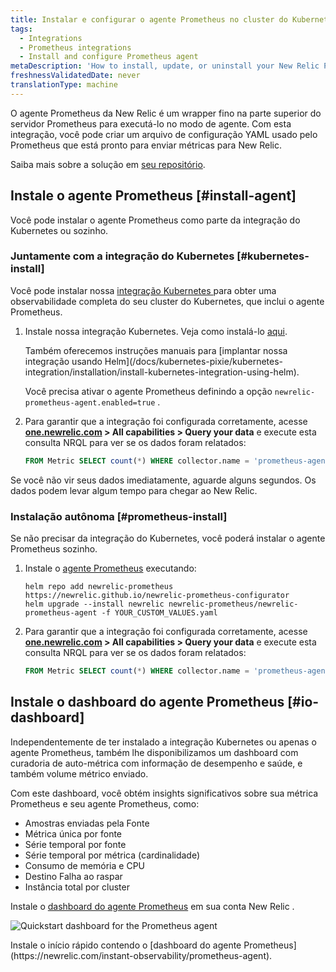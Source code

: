 ```yaml
---
title: Instalar e configurar o agente Prometheus no cluster do Kubernetes
tags:
  - Integrations
  - Prometheus integrations
  - Install and configure Prometheus agent
metaDescription: 'How to install, update, or uninstall your New Relic Prometheus agent alongside the Kubernetes integration.'
freshnessValidatedDate: never
translationType: machine
---
```




O agente Prometheus da New Relic é um wrapper fino na parte superior do servidor Prometheus para executá-lo no modo de agente. Com esta integração, você pode criar um arquivo de configuração YAML usado pelo Prometheus que está pronto para enviar métricas para New Relic.

Saiba mais sobre a solução em [seu repositório](https://github.com/newrelic/newrelic-prometheus-configurator).

## Instale o agente Prometheus [#install-agent]

Você pode instalar o agente Prometheus como parte da integração do Kubernetes ou sozinho.

### Juntamente com a integração do Kubernetes [#kubernetes-install]

Você pode instalar nossa [integração Kubernetes ](/docs/kubernetes-pixie/kubernetes-integration/get-started/introduction-kubernetes-integration)para obter uma observabilidade completa do seu cluster do Kubernetes, que inclui o agente Prometheus.

1. Instale nossa integração Kubernetes. Veja como instalá-lo [aqui](/install/kubernetes).

   <Callout variant="tip">
     Também oferecemos instruções manuais para [implantar nossa integração usando Helm](/docs/kubernetes-pixie/kubernetes-integration/installation/install-kubernetes-integration-using-helm).

     Você precisa ativar o agente Prometheus definindo a opção `newrelic-prometheus-agent.enabled=true` .
   </Callout>

2. Para garantir que a integração foi configurada corretamente, acesse <DNT>**[one.newrelic.com](https://one.newrelic.com) > All capabilities > Query your data**</DNT> e execute esta consulta NRQL para ver se os dados foram relatados:

   ```sql
   FROM Metric SELECT count(*) WHERE collector.name = 'prometheus-agent' AND cluster_name = 'YOUR_CLUSTER_NAME' since 1 hour ago
   ```

<Callout variant="tip">
  Se você não vir seus dados imediatamente, aguarde alguns segundos. Os dados podem levar algum tempo para chegar ao New Relic.
</Callout>

### Instalação autônoma [#prometheus-install]

Se não precisar da integração do Kubernetes, você poderá instalar o agente Prometheus sozinho.

1. Instale o [agente Prometheus](https://github.com/newrelic/newrelic-prometheus-configurator#readme) executando:

   ```shell
   helm repo add newrelic-prometheus https://newrelic.github.io/newrelic-prometheus-configurator
   helm upgrade --install newrelic newrelic-prometheus/newrelic-prometheus-agent -f YOUR_CUSTOM_VALUES.yaml
   ```

2. Para garantir que a integração foi configurada corretamente, acesse <DNT>**[one.newrelic.com](https://one.newrelic.com) > All capabilities > Query your data**</DNT> e execute esta consulta NRQL para ver se os dados foram relatados:

   ```sql
   FROM Metric SELECT count(*) WHERE collector.name = 'prometheus-agent' since 1 hour ago
   ```

## Instale o dashboard do agente Prometheus [#io-dashboard]

Independentemente de ter instalado a integração Kubernetes ou apenas o agente Prometheus, também lhe disponibilizamos um dashboard com curadoria de auto-métrica com informação de desempenho e saúde, e também volume métrico enviado.

Com este dashboard, você obtém insights significativos sobre sua métrica Prometheus e seu agente Prometheus, como:

* Amostras enviadas pela Fonte
* Métrica única por fonte
* Série temporal por fonte
* Série temporal por métrica (cardinalidade)
* Consumo de memória e CPU
* Destino Falha ao raspar
* Instância total por cluster

Instale o [dashboard do agente Prometheus](https://newrelic.com/instant-observability/prometheus-agent) em sua conta New Relic .

<img
  title="Quickstart dashboard for the Prometheus agent"
  alt="Quickstart dashboard for the Prometheus agent"
  src={infrastructurePrometheusIoDashboard}
/>

<figcaption>
  Instale o início rápido contendo o [dashboard do agente Prometheus](https://newrelic.com/instant-observability/prometheus-agent).
</figcaption>